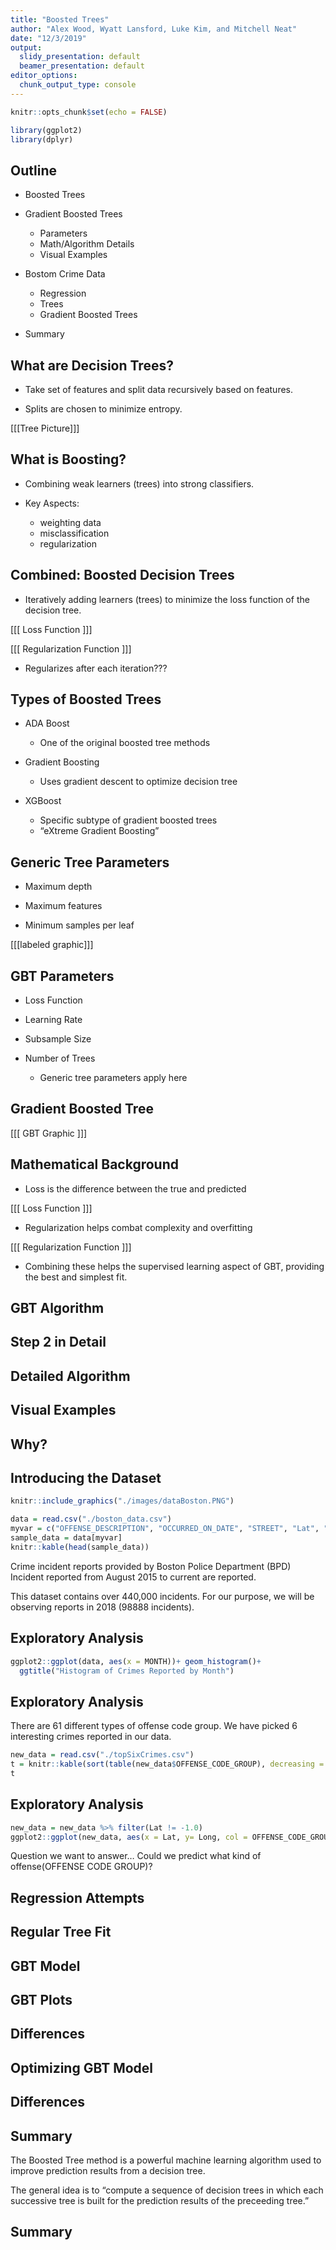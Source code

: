 ```yaml
---
title: "Boosted Trees"
author: "Alex Wood, Wyatt Lansford, Luke Kim, and Mitchell Neat"
date: "12/3/2019"
output:
  slidy_presentation: default
  beamer_presentation: default
editor_options: 
  chunk_output_type: console
---
```


```r
knitr::opts_chunk$set(echo = FALSE)
```
```r
library(ggplot2)
library(dplyr)
```


## Outline

- Boosted Trees

- Gradient Boosted Trees
  - Parameters
  - Math/Algorithm Details
  - Visual Examples
  
- Bostom Crime Data
  - Regression
  - Trees
  - Gradient Boosted Trees

- Summary

## What are Decision Trees?

- Take set of features and split data recursively based on features.

- Splits are chosen to minimize entropy.

[[[Tree Picture]]]

## What is Boosting?

- Combining weak learners (trees) into strong classifiers.

- Key Aspects:
  - weighting data
  - misclassification
  - regularization

## Combined: Boosted Decision Trees

- Iteratively adding learners (trees) to minimize the loss function of the decision tree.

[[[ Loss Function ]]]

[[[ Regularization Function ]]]

- Regularizes after each iteration???

## Types of Boosted Trees

- ADA Boost

  - One of the original boosted tree methods
  
- Gradient Boosting

  - Uses gradient descent to optimize decision tree

- XGBoost

  - Specific subtype of gradient boosted trees
  - "eXtreme Gradient Boosting"

## Generic Tree Parameters

- Maximum depth

- Maximum features

- Minimum samples per leaf

[[[labeled graphic]]]

## GBT Parameters

- Loss Function

- Learning Rate

- Subsample Size

- Number of Trees

  - Generic tree parameters apply here

## Gradient Boosted Tree

[[[ GBT Graphic ]]]

## Mathematical Background

- Loss is the difference between the true and predicted

[[[ Loss Function ]]]

- Regularization helps combat complexity and overfitting

[[[ Regularization Function ]]]

- Combining these helps the supervised learning aspect of GBT, providing the best and simplest fit.

## GBT Algorithm

## Step 2 in Detail

## Detailed Algorithm

## Visual Examples

## Why?

## Introducing the Dataset
```r
knitr::include_graphics("./images/dataBoston.PNG")
```


```r
data = read.csv("./boston_data.csv")
myvar = c("OFFENSE_DESCRIPTION", "OCCURRED_ON_DATE", "STREET", "Lat", "Long")
sample_data = data[myvar]
knitr::kable(head(sample_data))
```

Crime incident reports provided by Boston Police Department (BPD)
Incident reported from August 2015 to current are reported.

This dataset contains over 440,000 incidents. For our purpose, we will be observing reports in 2018 (98888 incidents).

## Exploratory Analysis

```r
ggplot2::ggplot(data, aes(x = MONTH))+ geom_histogram()+
  ggtitle("Histogram of Crimes Reported by Month")
```

## Exploratory Analysis

There are 61 different types of offense code group. We have picked 6 interesting crimes reported in our data.

```r
new_data = read.csv("./topSixCrimes.csv")
t = knitr::kable(sort(table(new_data$OFFENSE_CODE_GROUP), decreasing = T))
t
```

## Exploratory Analysis
```r
new_data = new_data %>% filter(Lat != -1.0)
ggplot2::ggplot(new_data, aes(x = Lat, y= Long, col = OFFENSE_CODE_GROUP)) + geom_point() + ggtitle("Reported Crime Incident location by Lat/Long")

```

Question we want to answer...
\newline
Could we predict what kind of offense(OFFENSE CODE GROUP)?

## Regression Attempts

## Regular Tree Fit

## GBT Model

## GBT Plots

## Differences

## Optimizing GBT Model

## Differences

## Summary

The Boosted Tree method is a powerful machine learning algorithm used to improve prediction results from a decision tree. 

The general idea is to "compute a sequence of decision trees in which each successive tree is built for the prediction results of the preceeding tree."

## Summary

